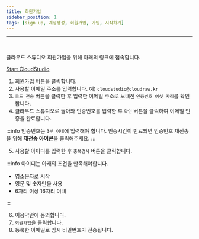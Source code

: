 ```yaml
---
title: 회원가입
sidebar_position: 1
tags: [sign up, 계정생성, 회원가입, 가입, 시작하기]
---
```



<hr />
<br />

클라우드 스튜디오 회원가입을 위해 아래의 링크에 접속합니다.

[Start CloudStudio](https://cstudio.app/signin)

1. 회원가입 버튼을 클릭합니다.
2. 사용할 이메일 주소를 입력합니다. 예) `cloudstudio@cloudraw.kr`
3. `코드 전송` 버튼을 클릭한 후 입력한 이메일 주소로 보내진 `인증번호 여섯 자리`를 확인합니다.
4. 클라우드 스튜디오로 돌아와 인증번호를 입력한 후 `확인` 버튼을 클릭하여 이메일 인증을 완료합니다.

:::info
인증번호는 `3분 이내`에 입력해야 합니다. 인증시간이 만료되면 인증번호 재전송을 위해 **재전송 아이콘**을 클릭해주세요.
:::

5. 사용할 아이디를 입력한 후 `중복검사` 버튼을 클릭합니다.

:::info
아이디는 아래의 조건을 만족해야합니다.

-   영소문자로 시작
-   영문 및 숫자만을 사용
-   6자리 이상 16자리 이내

:::

6. 이용약관에 동의합니다.
7. `회원가입`을 클릭합니다.
8. 등록한 이메일로 임시 비밀번호가 전송됩니다.
